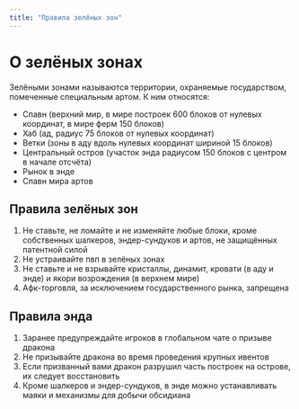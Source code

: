 ```yaml
---
title: "Правила зелёных зон"
---
```


# О зелёных зонах

Зелёными зонами называются территории, охраняемые государством, помеченные специальным артом. К ним относятся:

- Спавн (верхний мир, в мире построек 600 блоков от нулевых координат, в мире ферм 150 блоков)
- Хаб (ад, радиус 75 блоков от нулевых координат)
- Ветки (зоны в аду вдоль нулевых координат шириной 15 блоков)
- Центральный остров (участок энда радиусом 150 блоков с центром в начале отсчёта)
- Рынок в энде
- Спавн мира артов

## Правила зелёных зон

1. Не ставьте, не ломайте и не изменяйте любые блоки, кроме собственных шалкеров, эндер-сундуков и артов, не защищённых патентной силой
2. Не устраивайте пвп в зелёных зонах
3. Не ставьте и не взрывайте кристаллы, динамит, кровати (в аду и энде) и якори возрождения (в верхнем мире)
4. Афк-торговля, за исключением государственного рынка, запрещена

## Правила энда

1. Заранее предупреждайте игроков в глобальном чате о призыве дракона
2. Не призывайте дракона во время проведения крупных ивентов
3. Если призванный вами дракон разрушил часть построек на острове, их следует восстановить
4. Кроме шалкеров и эндер-сундуков, в энде можно устанавливать маяки и механизмы для добычи обсидиана

